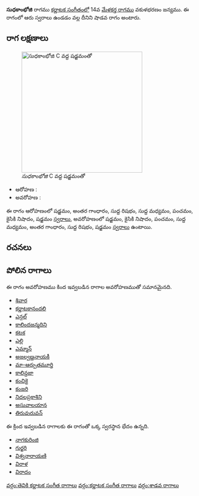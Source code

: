 {{Infobox ragam
	| name          	= సుధకాంభోజి
	| synonym	    	= 
	| mela          	= 
	| chakra        	= 
	| janaka        	= 
	| type          	= శాడవ
	| arohanam      	= {{svaraC|S|G3|R1|M1|P|N2|S'}} 
	| avarohanam    	= {{svaraC|S'|N2|P|M1|G3|R1|S}}
	| jeeva         	=
	| chhaya        	=
	| nyasa         	=
	| vishesha      	= 
	| equivalent  		= 
}}
{{కర్ణాటక సంగీత రాగాలు}}
'''సుధకాంభోజి''' రాగము [[కర్ణాటక సంగీతం]]లో 14వ [[మేళకర్త రాగము]] వకుళభరణం జన్యము.  ఈ రాగంలో ఆరు స్వరాలు ఉండడం వల్ల దీనిని షాడవ రాగం అంటారు.


==రాగ లక్షణాలు==
[[Image:sudhakambhoji_kb2wiki.png|thumb|right|316px|''సుధకాంభోజి'' C వద్ద షడ్జమంతో]]

* ఆరోహణ : {{svaraC|S|G3|R1|M1|P|N2|S'}} 
* అవరోహణ : {{svaraC|S'|N2|P|M1|G3|R1|S}}

ఈ రాగం ఆరోహణంలో షడ్జమం, అంతర గాంధారం, సుద్ద  రిషభం, సుద్ద మధ్యమం, పంచమం, కైసికి నిషాదం, షడ్జమం [[స్వరాలు]], అవరోహణంలో షడ్జమం, కైసికి నిషాదం, పంచమం, సుద్ద మధ్యమం, అంతర గాంధారం, సుద్ద  రిషభం, షడ్జమం [[స్వరాలు]] ఉంటాయి.

==రచనలు==



==పోలిన రాగాలు==
ఈ రాగం అవరోహణము కింద ఇవ్వబడిన రాగాల అవరోహణముతో సమానమైనది.
* [[ శివార]]
* [[కర్ణాటకానందలి]]
* [[ఎన్గల్]]
* [[కాలిందజన్మదిని]]
* [[కటక]]
* [[ఎల్లి]]
* [[ఎమ్మాన్]]
* [[అజల్వణ్ణనాయకీ]]
* [[మా-ఆర్పుతమూర్తి]]
* [[కాలిన్దజా]]
* [[కంచికై]]
* [[కంజరి]]
* [[నిదలప్రకాశిని]]
* [[అసువాలయాన]]
* [[ తిరువురువన్]]

ఈ క్రింద ఇవ్వబడిన రాగాలకు ఈ రాగంతో ఒక్క స్వరస్థాన భేదం ఉన్నది.
* [[నాగకురింజి]]
* [[గుర్జరి]]
* [[విశ్వనారాయణి]]
* [[విరాళ]]
* [[విరాదం]]



[[వర్గం:తెవికి కర్ణాటక సంగీత రాగాలు]]
[[వర్గం:కర్ణాటక సంగీత రాగాలు]]
[[వర్గం:శాడవ రాగాలు]]